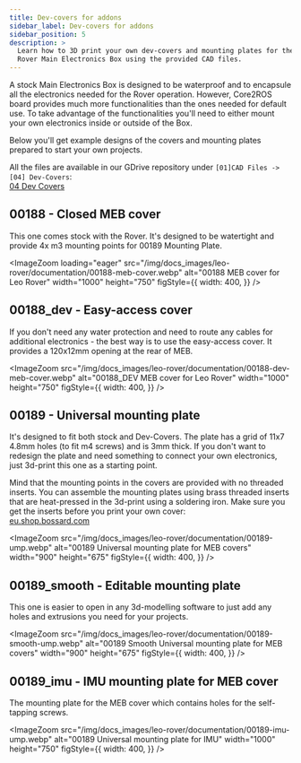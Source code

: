 ```yaml
---
title: Dev-covers for addons
sidebar_label: Dev-covers for addons
sidebar_position: 5
description: >
  Learn how to 3D print your own dev-covers and mounting plates for the Leo
  Rover Main Electronics Box using the provided CAD files.
---
```


A stock Main Electronics Box is designed to be waterproof and to encapsule all
the electronics needed for the Rover operation. However, Core2ROS board provides
much more functionalities than the ones needed for default use. To take
advantage of the functionalities you'll need to either mount your own
electronics inside or outside of the Box.

Below you'll get example designs of the covers and mounting plates prepared to
start your own projects.

All the files are available in our GDrive repository under
`[01]CAD Files -> [04] Dev-Covers`: \
[04 Dev Covers](https://drive.google.com/drive/folders/0B0VJV1qQkx0VR1hYQVEtSjVuaHM?resourcekey=0--JefYnYGrifZKwtYFmZe3g&usp=sharing)

## 00188 - Closed MEB cover

This one comes stock with the Rover. It's designed to be watertight and provide
4x m3 mounting points for 00189 Mounting Plate.

<ImageZoom
  loading="eager"
  src="/img/docs_images/leo-rover/documentation/00188-meb-cover.webp"
  alt="00188 MEB cover for Leo Rover"
  width="1000"
  height="750"
  figStyle={{
    width: 400,
  }}
/>

## 00188_dev - Easy-access cover

If you don't need any water protection and need to route any cables for
additional electronics - the best way is to use the easy-access cover. It
provides a 120x12mm opening at the rear of MEB.

<ImageZoom
  src="/img/docs_images/leo-rover/documentation/00188-dev-meb-cover.webp"
  alt="00188_DEV MEB cover for Leo Rover"
  width="1000"
  height="750"
  figStyle={{
    width: 400,
  }}
/>

## 00189 - Universal mounting plate

It's designed to fit both stock and Dev-Covers. The plate has a grid of 11x7
4.8mm holes (to fit m4 screws) and is 3mm thick. If you don't want to redesign
the plate and need something to connect your own electronics, just 3d-print this
one as a starting point.

Mind that the mounting points in the covers are provided with no threaded
inserts. You can assemble the mounting plates using brass threaded inserts that
are heat-pressed in the 3d-print using a soldering iron. Make sure you get the
inserts before you print your own cover: \
[eu.shop.bossard.com](https://eu.shop.bossard.com/group/en/9429/nuts-inserts/threaded-inserts/bn-1936_press-in-threaded-inserts-for-thermoplastics-and-thermosetting-plastic)

<ImageZoom
  src="/img/docs_images/leo-rover/documentation/00189-ump.webp"
  alt="00189 Universal mounting plate for MEB covers"
  width="900"
  height="675"
  figStyle={{
    width: 400,
  }}
/>

## 00189_smooth - Editable mounting plate

This one is easier to open in any 3d-modelling software to just add any holes
and extrusions you need for your projects.

<ImageZoom
  src="/img/docs_images/leo-rover/documentation/00189-smooth-ump.webp"
  alt="00189 Smooth Universal mounting plate for MEB covers"
  width="900"
  height="675"
  figStyle={{
    width: 400,
  }}
/>

## 00189_imu - IMU mounting plate for MEB cover

The mounting plate for the MEB cover which contains holes for the self-tapping
screws.

<ImageZoom
  src="/img/docs_images/leo-rover/documentation/00189-imu-ump.webp"
  alt="00189 Universal mounting plate for IMU"
  width="1000"
  height="750"
  figStyle={{
    width: 400,
  }}
/>
